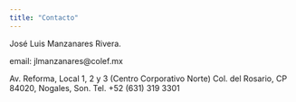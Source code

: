 ```yaml
---
title: "Contacto"
---
```


José Luis Manzanares Rivera.

email: jlmanzanares@colef.mx

Av. Reforma, Local 1, 2 y 3 (Centro Corporativo Norte)
Col. del Rosario, CP 84020, Nogales, Son.
Tel. +52 (631) 319 3301
 
